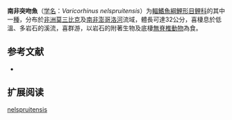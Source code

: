 {{Speciesbox
| name = 南非突吻魚
| status = NT
| status_system = IUCN3.1
| image = 
| genus = Varicorhinus
| species = nelspruitensis
| authority = Gilchrist & Thompson, 1911
| synonyms = 
}}

'''南非突吻魚'''（[[学名|学名]]：''Varicorhinus nelspruitensis''）为[[輻鰭魚綱|輻鰭魚綱]][[鯉形目|鯉形目]][[鲤科|鲤科]]的其中一[[種|種]]，分布於[[非洲|非洲]][[莫三比克|莫三比克]]及[[南非|南非]][[澎哥洛河|澎哥洛河]]流域，體長可達32公分，喜棲息於低溫、多岩石的溪流，喜群游，以岩石的附著生物及底棲[[無脊椎動物|無脊椎動物]]為食。

== 参考文献 ==
*{{FishBase_species|genus=Varicorhinus|species=nelspruitensis|year=2011|month=12}}

== 扩展阅读 ==
{{ReflistH}}
{{wikispecies-inline|Varicorhinus nelspruitensis|南非突吻魚}}
{{ReflistF}}
{{Taxonbar|from=Q1108798}}
{{Cypriniformes-stub}}
[[Category:突吻魚屬|nelspruitensis]]